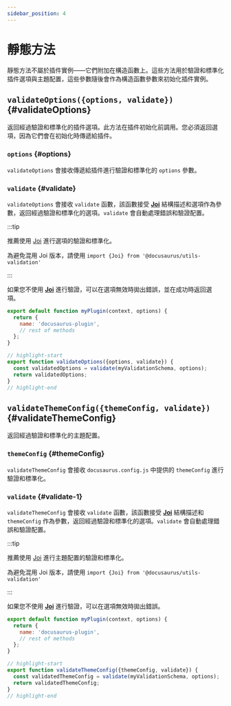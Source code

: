 ```yaml
---
sidebar_position: 4
---
```


# 靜態方法

靜態方法不屬於插件實例——它們附加在構造函數上。這些方法用於驗證和標準化插件選項與主題配置，這些參數隨後會作為構造函數參數來初始化插件實例。

## `validateOptions({options, validate})` {#validateOptions}

返回經過驗證和標準化的插件選項。此方法在插件初始化前調用。您必須返回選項，因為它們會在初始化時傳遞給插件。

### `options` {#options}

`validateOptions` 會接收傳遞給插件進行驗證和標準化的 `options` 參數。

### `validate` {#validate}

`validateOptions` 會接收 `validate` 函數，該函數接受 **[Joi](https://www.npmjs.com/package/joi)** 結構描述和選項作為參數，返回經過驗證和標準化的選項。`validate` 會自動處理錯誤和驗證配置。

:::tip

推薦使用 [Joi](https://www.npmjs.com/package/joi) 進行選項的驗證和標準化。

為避免混用 Joi 版本，請使用 `import {Joi} from '@docusaurus/utils-validation'`

:::

如果您不使用 **[Joi](https://www.npmjs.com/package/joi)** 進行驗證，可以在選項無效時拋出錯誤，並在成功時返回選項。

```js title="my-plugin/src/index.js"
export default function myPlugin(context, options) {
  return {
    name: 'docusaurus-plugin',
    // rest of methods
  };
}

// highlight-start
export function validateOptions({options, validate}) {
  const validatedOptions = validate(myValidationSchema, options);
  return validatedOptions;
}
// highlight-end
```

## `validateThemeConfig({themeConfig, validate})` {#validateThemeConfig}

返回經過驗證和標準化的主題配置。

### `themeConfig` {#themeConfig}

`validateThemeConfig` 會接收 `docusaurus.config.js` 中提供的 `themeConfig` 進行驗證和標準化。

### `validate` {#validate-1}

`validateThemeConfig` 會接收 `validate` 函數，該函數接受 **[Joi](https://www.npmjs.com/package/joi)** 結構描述和 `themeConfig` 作為參數，返回經過驗證和標準化的選項。`validate` 會自動處理錯誤和驗證配置。

:::tip

推薦使用 [Joi](https://www.npmjs.com/package/joi) 進行主題配置的驗證和標準化。

為避免混用 Joi 版本，請使用 `import {Joi} from '@docusaurus/utils-validation'`

:::

如果您不使用 **[Joi](https://www.npmjs.com/package/joi)** 進行驗證，可以在選項無效時拋出錯誤。

```js title="my-theme/src/index.js"
export default function myPlugin(context, options) {
  return {
    name: 'docusaurus-plugin',
    // rest of methods
  };
}

// highlight-start
export function validateThemeConfig({themeConfig, validate}) {
  const validatedThemeConfig = validate(myValidationSchema, options);
  return validatedThemeConfig;
}
// highlight-end
```
